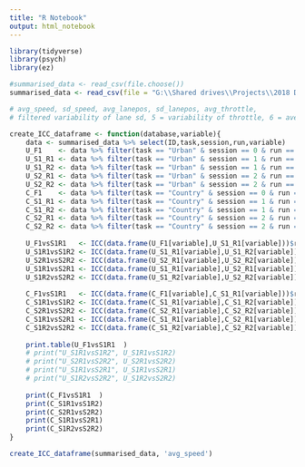 ```yaml
---
title: "R Notebook"
output: html_notebook
---
```



```r
library(tidyverse)
library(psych)
library(ez)
```


```r
#summarised_data <- read_csv(file.choose())
summarised_data <- read_csv(file = "G:\\Shared drives\\Projects\\2018 Driving Sim Reproducibility\\summarised_DB.csv") %>% select(-1)
```

```r
# avg_speed, sd_speed, avg_lanepos, sd_lanepos, avg_throttle, 
# filtered variability of lane sd, 5 = variability of throttle, 6 = average throttle

create_ICC_dataframe <- function(database,variable){
    data <- summarised_data %>% select(ID,task,session,run,variable)
    U_F1    <- data %>% filter(task == "Urban" & session == 0 & run == 1)
    U_S1_R1 <- data %>% filter(task == "Urban" & session == 1 & run == 1)
    U_S1_R2 <- data %>% filter(task == "Urban" & session == 1 & run == 2)
    U_S2_R1 <- data %>% filter(task == "Urban" & session == 2 & run == 1)
    U_S2_R2 <- data %>% filter(task == "Urban" & session == 2 & run == 2)
    C_F1    <- data %>% filter(task == "Country" & session == 0 & run == 1)
    C_S1_R1 <- data %>% filter(task == "Country" & session == 1 & run == 1)
    C_S1_R2 <- data %>% filter(task == "Country" & session == 1 & run == 2)
    C_S2_R1 <- data %>% filter(task == "Country" & session == 2 & run == 1)
    C_S2_R2 <- data %>% filter(task == "Country" & session == 2 & run == 2)
    
    U_F1vsS1R1   <- ICC(data.frame(U_F1[variable],U_S1_R1[variable]))$results
    U_S1R1vsS1R2 <- ICC(data.frame(U_S1_R1[variable],U_S1_R2[variable]))$results
    U_S2R1vsS2R2 <- ICC(data.frame(U_S2_R1[variable],U_S2_R2[variable]))$results
    U_S1R1vsS2R1 <- ICC(data.frame(U_S1_R1[variable],U_S2_R1[variable]))$results
    U_S1R2vsS2R2 <- ICC(data.frame(U_S1_R2[variable],U_S2_R2[variable]))$results
    
    C_F1vsS1R1   <- ICC(data.frame(C_F1[variable],C_S1_R1[variable]))$results
    C_S1R1vsS1R2 <- ICC(data.frame(C_S1_R1[variable],C_S1_R2[variable]))$results
    C_S2R1vsS2R2 <- ICC(data.frame(C_S2_R1[variable],C_S2_R2[variable]))$results
    C_S1R1vsS2R1 <- ICC(data.frame(C_S1_R1[variable],C_S2_R1[variable]))$results
    C_S1R2vsS2R2 <- ICC(data.frame(C_S1_R2[variable],C_S2_R2[variable]))$results
    
    print.table(U_F1vsS1R1  )
    # print("U_S1R1vsS1R2", U_S1R1vsS1R2)
    # print("U_S2R1vsS2R2", U_S2R1vsS2R2)
    # print("U_S1R1vsS2R1", U_S1R1vsS2R1)
    # print("U_S1R2vsS2R2", U_S1R2vsS2R2)
    
    print(C_F1vsS1R1  )
    print(C_S1R1vsS1R2)
    print(C_S2R1vsS2R2)
    print(C_S1R1vsS2R1)
    print(C_S1R2vsS2R2)
}
```


```r
create_ICC_dataframe(summarised_data, 'avg_speed')
```

